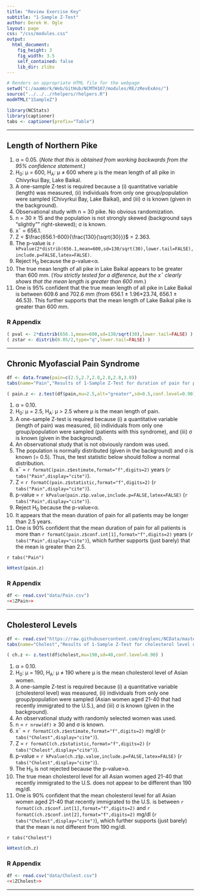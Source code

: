 ```yaml
---
title: "Review Exercise Key"
subtitle: "1-Sample Z-Test"
author: Derek H. Ogle
layout: page
css: "/css/modules.css"
output:
  html_document:
    fig_height: 3
    fig_width: 3.5
    self_contained: false
    lib_dir: zlibs
---
```


```r
# Renders an appropriate HTML file for the webpage
setwd("C:/aaaWork/Web/GitHub/NCMTH107/modules/RE/zRevExAns/")
source("../../../rhelpers/rhelpers.R")
modHTML("1SampleZ")
```
```r
library(NCStats)
library(captioner)
tabs <- captioner(prefix="Table")
```

----

## Length of Northern Pike

1. &alpha; = 0.05. (*Note that this is obtained from working backwards from the 95% confidence statement.*)
1. H<sub>0</sub>: &mu; = 600, H<sub>A</sub>: &mu; &ne; 600 where &mu; is the mean length of all pike in Chivyrkui Bay, Lake Baikal.
1. A one-sample Z-test is required because a (i) quantitative variable (length) was measured, (ii) individuals from only one group/population were sampled (Chivyrkui Bay, Lake Baikal), and (iii) &sigma; is known (given in the background).
1. Observational study with n = 30 pike. No obvious randomization.
1. n = 30 &geq; 15 and the population is not strongly skewed (background says "slightly"" right-skewed); &sigma; is known.
1. x&macr; = 656.1.
1. Z = $\frac{656.1-600}{\frac{130}{\sqrt{30}}}$ = 2.363.
1. The p-value is `r kPvalue(2*distrib(656.1,mean=600,sd=130/sqrt(30),lower.tail=FALSE),include.p=FALSE,latex=FALSE)`.
1. Reject H<sub>0</sub> because the p-value<&alpha;.
1. The true mean length of all pike in Lake Baikal appears to be greater than 600 mm. (*You strictly tested for a difference, but the x&macr; clearly shows that the mean length is greater than 600 mm.*)
1. One is 95% confident that the true mean length of all pike in Lake Baikal is between 609.6 and 702.6 mm (from 656.1 &plusmn; 1.96*23.74, 656.1 &plusmn; 46.53). This further supports that the mean length of Lake Baikal pike is greater than 600 mm.

### R Appendix
```r
( pval <- 2*distrib(656.1,mean=600,sd=130/sqrt(30),lower.tail=FALSE) )
( zstar <- distrib(0.05/2,type="q",lower.tail=FALSE) )
```

----

## Chronic Myofascial Pain Syndrome
```r
df <- data.frame(pain=c(2.5,2.7,2.8,2.8,2.8,3.0))
tabs(name="Pain","Results of 1-Sample Z-Test for duration of pain for patients with chronic myofascial pain syndrome.")
```
```r
( pain.z <- z.test(df$pain,mu=2.5,alt="greater",sd=0.5,conf.level=0.90) )
```

1. &alpha; = 0.10.
1. H<sub>0</sub>: &mu; = 2.5, H<sub>A</sub>: &mu; > 2.5 where &mu; is the mean length of pain.
1. A one-sample Z-test is required because (i) a quantitative variable (length of pain) was measured, (ii) individuals from only one group/population were sampled (patients with this syndrome), and (iii) &sigma; is known (given in the background).
1. An observational study that is not obviously random was used.
1. The population is normally distributed (given in the background) and &sigma; is known (= 0.5). Thus, the test statistic below should follow a normal distribution.
1. x&macr; = `r formatC(pain.z$estimate,format="f",digits=2)` years (`r tabs("Pain",display="cite")`).
1. Z = `r formatC(pain.z$statistic,format="f",digits=2)` (`r tabs("Pain",display="cite")`).
1. p-value = `r kPvalue(pain.z$p.value,include.p=FALSE,latex=FALSE)` (`r tabs("Pain",display="cite")`).
1. Reject H<sub>0</sub> because the p-value<&alpha;.
1. It appears that the mean duration of pain for all patients may be longer than 2.5 years.
1. One is 90% confident that the mean duration of pain for all patients is more than `r formatC(pain.z$conf.int[1],format="f",digits=2)` years (`r tabs("Pain",display="cite")`), which further supports (just barely) that the mean is greater than 2.5.

`r tabs("Pain")`

```r
kHtest(pain.z)
```

### R Appendix
```r
df <- read.csv("data/Pain.csv")
<<1ZPain>>
```

----

## Cholesterol Levels
```r
df <- read.csv("https://raw.githubusercontent.com/droglenc/NCData/master/Cholesterol.csv")
tabs(name="Cholest","Results of 1-Sample Z-Test for cholesterol level of Asian Women.")
```
```r
( ch.z <- z.test(df$cholest,mu=190,sd=40,conf.level=0.90) )
```

1. &alpha; = 0.10.
1. H<sub>0</sub>: &mu; = 190, H<sub>A</sub>: &mu; &ne; 190 where &mu; is the mean cholesterol level of Asian women.
1. A one-sample Z-test is required because (i) a quantitative variable (cholesterol level) was measured, (ii) individuals from only one group/population were sampled (Asian women aged 21-40 that had recently immigrated to the U.S.), and (iii) &sigma; is known (given in the background).
1. An observational study with randomly selected women was used.
1. n = `r nrow(df)` &geq; 30 and &sigma; is known.
1. x&macr; = `r formatC(ch.z$estimate,format="f",digits=2)` mg/dl (`r tabs("Cholest",display="cite")`).
1. Z = `r formatC(ch.z$statistic,format="f",digits=2)` (`r tabs("Cholest",display="cite")`).
1. p-value = `r kPvalue(ch.z$p.value,include.p=FALSE,latex=FALSE)` (`r tabs("Cholest",display="cite")`).
1. The H<sub>0</sub> is not rejected because the p-value>&alpha;.
1. The true mean cholesterol level for all Asian women aged 21-40 that recently immigrated to the U.S. does not appear to be different than 190 mg/dl.
1. One is 90% confident that the mean cholesterol level for all Asian women aged 21-40 that recently immigrated to the U.S. is between `r formatC(ch.z$conf.int[1],format="f",digits=2)` and `r formatC(ch.z$conf.int[2],format="f",digits=2)` mg/dl (`r tabs("Cholest",display="cite")`), which further supports (just barely) that the mean is not different from 190 mg/dl.

`r tabs("Cholest")`

```r
kHtest(ch.z)
```

### R Appendix
```r
df <- read.csv("data/Cholest.csv")
<<1ZCholest>>
```

----
